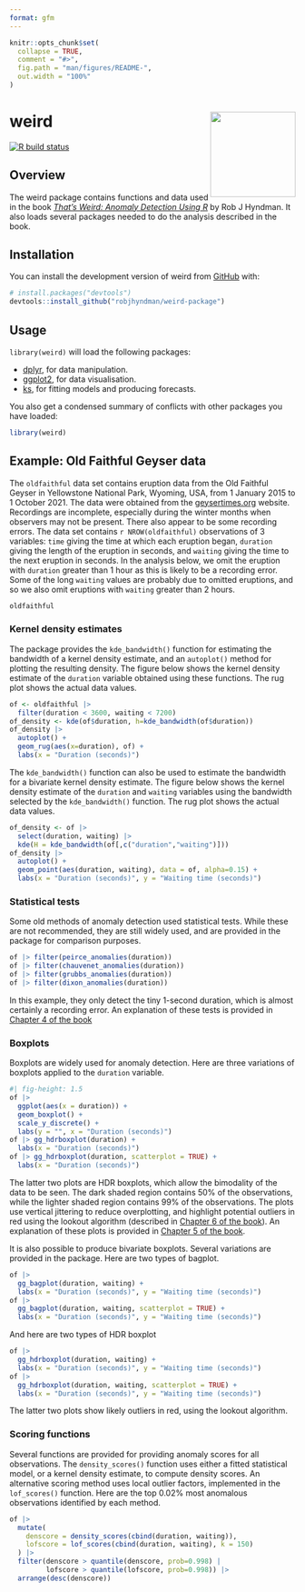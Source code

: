 ```yaml
---
format: gfm
---
```


<!-- README.md is generated from README.qmd. Please edit that file -->

```r
knitr::opts_chunk$set(
  collapse = TRUE,
  comment = "#>",
  fig.path = "man/figures/README-",
  out.width = "100%"
)
```

# weird  <img src="man/figures/weird-hex.png" align="right" width = 150 />

<!-- badges: start -->
[![R build status](https://github.com/robjhyndman/weird-package/workflows/R-CMD-check/badge.svg)](https://github.com/robjhyndman/weird-package/actions)
<!-- badges: end -->

## Overview

The weird package contains functions and data used in the book [*That's Weird: Anomaly Detection Using R*](https://OTexts.com/weird/) by Rob J Hyndman. It also loads several packages needed to do the analysis described in the book. 

## Installation

You can install the development version of weird from [GitHub](https://github.com/) with:

``` r
# install.packages("devtools")
devtools::install_github("robjhyndman/weird-package")
```

## Usage

`library(weird)` will load the following packages:

* [dplyr](https://dplyr.tidyverse.org), for data manipulation.
* [ggplot2](https://ggplot2.tidyverse.org), for data visualisation.
* [ks](https://cran.r-project.org/package=ks), for fitting models and producing forecasts.

You also get a condensed summary of conflicts with other packages you have loaded:

```r
library(weird)
```


## Example: Old Faithful Geyser data

The `oldfaithful` data set contains eruption data from the Old Faithful Geyser in Yellowstone National Park, Wyoming, USA, from 1 January 2015 to 1 October 2021. The data were obtained from the [geysertimes.org](https://geysertimes.org) website. Recordings are incomplete, especially during the winter months when observers may not be present. There also appear to be some recording errors. The data set contains `r NROW(oldfaithful)` observations of 3 variables: `time` giving the time at which each eruption began, `duration` giving the length of the eruption in seconds, and `waiting` giving the time to the next eruption in seconds. In the analysis below, we omit the eruption with `duration` greater than 1 hour as this is likely to be a recording error. Some of the long `waiting` values are probably due to omitted eruptions, and so we also omit eruptions with `waiting` greater than 2 hours.

```r
oldfaithful
```

### Kernel density estimates

The package provides the `kde_bandwidth()` function for estimating the bandwidth of a kernel density estimate, and an `autoplot()` method for plotting the resulting density. The figure below shows the kernel density estimate of the `duration` variable obtained using these functions. The rug plot shows the actual data values.

```r
of <- oldfaithful |>
  filter(duration < 3600, waiting < 7200)
of_density <- kde(of$duration, h=kde_bandwidth(of$duration))
of_density |>
  autoplot() +
  geom_rug(aes(x=duration), of) +
  labs(x = "Duration (seconds)")
```

The `kde_bandwidth()` function can also be used to estimate the bandwidth for a bivariate kernel density estimate. The figure below shows the kernel density estimate of the `duration` and `waiting` variables using the bandwidth selected by the `kde_bandwidth()` function. The rug plot shows the actual data values.

```r
of_density <- of |>
  select(duration, waiting) |> 
  kde(H = kde_bandwidth(of[,c("duration","waiting")]))
of_density |>
  autoplot() +
  geom_point(aes(duration, waiting), data = of, alpha=0.15) +
  labs(x = "Duration (seconds)", y = "Waiting time (seconds)")
```

### Statistical tests

Some old methods of anomaly detection used statistical tests. While these are not recommended, they are still widely used, and are provided in the package for comparison purposes.

```r
of |> filter(peirce_anomalies(duration))
of |> filter(chauvenet_anomalies(duration))
of |> filter(grubbs_anomalies(duration))
of |> filter(dixon_anomalies(duration))
```

In this example, they only detect the tiny 1-second duration, which is almost certainly a recording error. An explanation of these tests is provided in [Chapter 4 of the book](https://otexts.com/weird/04-tests.html)

### Boxplots

Boxplots are widely used for anomaly detection. Here are three variations of boxplots applied to the `duration` variable.

```r
#| fig-height: 1.5
of |>
  ggplot(aes(x = duration)) +
  geom_boxplot() +
  scale_y_discrete() +
  labs(y = "", x = "Duration (seconds)")
of |> gg_hdrboxplot(duration) +
  labs(x = "Duration (seconds)")
of |> gg_hdrboxplot(duration, scatterplot = TRUE) +
  labs(x = "Duration (seconds)")
```

The latter two plots are HDR boxplots, which allow the bimodality of the data to be seen. The dark shaded region contains 50% of the observations, while the lighter shaded region contains 99% of the observations. The plots use vertical jittering to reduce overplotting, and highlight potential outliers in red using the lookout algorithm (described in [Chapter 6 of the book](https://otexts.com/weird/06-density.html)). An explanation of these plots is provided in [Chapter 5 of the book](https://otexts.com/weird/04-boxplots.html).

It is also possible to produce bivariate boxplots. Several variations are provided in the package. Here are two types of bagplot.

```r
of |>
  gg_bagplot(duration, waiting) +
  labs(x = "Duration (seconds)", y = "Waiting time (seconds)")
of |>
  gg_bagplot(duration, waiting, scatterplot = TRUE) +
  labs(x = "Duration (seconds)", y = "Waiting time (seconds)")
```

And here are two types of HDR boxplot

```r
of |> 
  gg_hdrboxplot(duration, waiting) +
  labs(x = "Duration (seconds)", y = "Waiting time (seconds)") 
of |> 
  gg_hdrboxplot(duration, waiting, scatterplot = TRUE) +
  labs(x = "Duration (seconds)", y = "Waiting time (seconds)") 
```

The latter two plots show likely outliers in red, using the lookout algorithm.

### Scoring functions

Several functions are provided for providing anomaly scores for all observations. The `density_scores()` function uses either a fitted statistical model, or a kernel density estimate, to compute density scores.
An alternative scoring method uses local outlier factors, implemented in the `lof_scores()` function. Here are the top 0.02% most anomalous observations identified by each method.

```r
of |>
  mutate(
    denscore = density_scores(cbind(duration, waiting)),
    lofscore = lof_scores(cbind(duration, waiting), k = 150)
  ) |> 
  filter(denscore > quantile(denscore, prob=0.998) |
         lofscore > quantile(lofscore, prob=0.998)) |> 
  arrange(desc(denscore)) 
```

